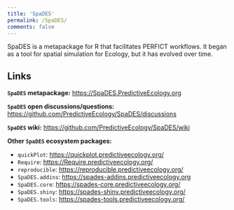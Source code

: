 ```yaml
---
title: 'SpaDES'
permalink: /SpaDES/
comments: false
---
```


SpaDES is a metapackage for R that facilitates PERFICT workflows. It began as a tool for spatial simulation for Ecology, but it has evolved over time. 

## Links

**`SpaDES` metapackage:** <https://SpaDES.PredictiveEcology.org>

**`SpaDES` open discussions/questions:** <https://github.com/PredictiveEcology/SpaDES/discussions>

**`SpaDES` wiki:** <https://github.com/PredictiveEcology/SpaDES/wiki>

**Other `SpaDES` ecosystem packages:**

-   `quickPlot`: <https://quickplot.predictiveecology.org/>
-   `Require`: <https://Require.predictiveecology.org/>
-   `reproducible`: <https://reproducible.predictiveecology.org/>
-   `SpaDES.addins`: <https://spades-addins.predictiveecology.org>
-   `SpaDES.core`: <https://spades-core.predictiveecology.org/>
-   `SpaDES.shiny`: <https://spades-shiny.predictiveecology.org/>
-   `SpaDES.tools`: <https://spades-tools.predictiveecology.org/>
